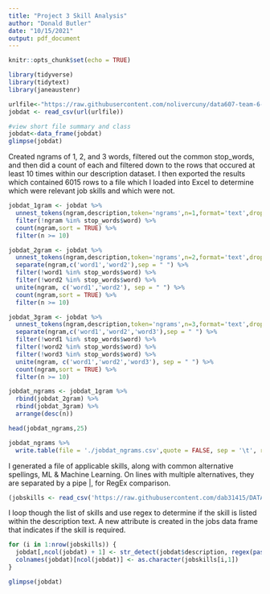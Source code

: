 ```yaml
---
title: "Project 3 Skill Analysis"
author: "Donald Butler"
date: "10/15/2021"
output: pdf_document
---
```


```r
knitr::opts_chunk$set(echo = TRUE)
```

  
```r
library(tidyverse)
library(tidytext)
library(janeaustenr)
```

```r

urlfile<-"https://raw.githubusercontent.com/nolivercuny/data607-team-6-project-3/master/data/job_listings_final.csv" 
jobdat <- read_csv(url(urlfile))

#view short file summary and class
jobdat<-data_frame(jobdat)
glimpse(jobdat)

```

Created ngrams of 1, 2, and 3 words, filtered out the common stop_words, and then did a count of each and filtered down to the rows that occured at least 10 times within our description dataset. I then exported the results which contained 6015 rows to a file which I loaded into Excel to determine which were relevant job skills and which were not. 

```r

jobdat_1gram <- jobdat %>%
  unnest_tokens(ngram,description,token='ngrams',n=1,format='text',drop=TRUE,to_lower=TRUE) %>%
  filter(!ngram %in% stop_words$word) %>%
  count(ngram,sort = TRUE) %>%
  filter(n >= 10)

jobdat_2gram <- jobdat %>%
  unnest_tokens(ngram,description,token='ngrams',n=2,format='text',drop=TRUE,to_lower=TRUE) %>%
  separate(ngram,c('word1','word2'),sep = " ") %>%
  filter(!word1 %in% stop_words$word) %>%
  filter(!word2 %in% stop_words$word) %>%
  unite(ngram, c('word1','word2'), sep = " ") %>%
  count(ngram,sort = TRUE) %>%
  filter(n >= 10)

jobdat_3gram <- jobdat %>%
  unnest_tokens(ngram,description,token='ngrams',n=3,format='text',drop=TRUE,to_lower=TRUE) %>%
  separate(ngram,c('word1','word2','word3'),sep = " ") %>%
  filter(!word1 %in% stop_words$word) %>%
  filter(!word2 %in% stop_words$word) %>%
  filter(!word3 %in% stop_words$word) %>%
  unite(ngram, c('word1','word2','word3'), sep = " ") %>%
  count(ngram,sort = TRUE) %>%
  filter(n >= 10)

jobdat_ngrams <- jobdat_1gram %>%
  rbind(jobdat_2gram) %>%
  rbind(jobdat_3gram) %>%
  arrange(desc(n))

head(jobdat_ngrams,25)

jobdat_ngrams %>%
  write.table(file = './jobdat_ngrams.csv',quote = FALSE, sep = '\t', row.names = FALSE)

```

I generated a file of applicable skills, along with common alternative spellings, ML & Machine Learning. On lines with multiple alternatives, they are separated by a pipe |, for RegEx comparison.

```r

(jobskills <- read_csv('https://raw.githubusercontent.com/dab31415/DATA607/main/Projects/Project_3/JobSkills.csv'))

```

I loop though the list of skills and use regex to determine if the skill is listed within the description text. A new attribute is created in the jobs data frame that indicates if the skill is required.

```r

for (i in 1:nrow(jobskills)) {
  jobdat[,ncol(jobdat) + 1] <- str_detect(jobdat$description, regex(paste('[^A-Z0-9]',jobskills[i,1],'[^A-Z0-9]',sep = ''),ignore_case = TRUE))
  colnames(jobdat)[ncol(jobdat)] <- as.character(jobskills[i,1])
}

glimpse(jobdat)

```
